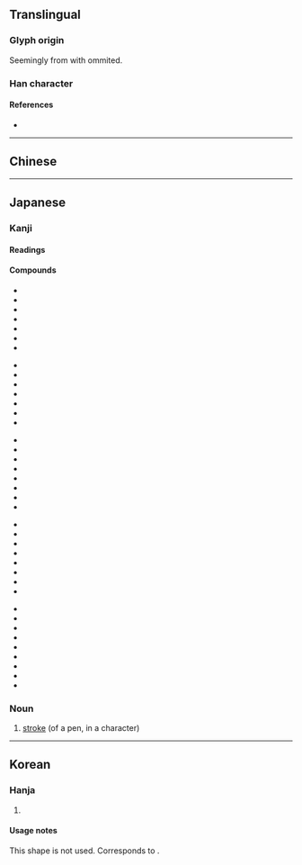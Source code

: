 {{also|畫|划}}
{{character info/new}}
==Translingual==
{{stroke order|type=bw}}
{{CJKV-forms|畫|画|画|畵}}

===Glyph origin===
Seemingly from {{l|mul|畵}} with {{l|mul|𦘒}} ommited.

===Han character===
{{Han char|rn=102|rad=田|as=03|sn=8|four=10770|canj=MUW|ids=⿱一⿶凵田}}

====References====
* {{Han ref|kx=0759.080|dkj=21739|dj=1169.080|hdz=42530.050|uh=753B|ud=30011}}

----

==Chinese==
{{zh-see|畫}}

----

==Japanese==
{{ja-kanji forms|画|畫}}

===Kanji===
{{ja-kanji|grade=2|rs=田03|kyu=畫}}

====Readings====
{{ja-readings
|goon=え<ゑ, が<ぐわ, わく
|kanon=かい<くわい, かく<くわく
|kun=えが-く<ゑが-く, か-く, かぎ-る, はかりごと-, はか-る
}}
{{attention|ja|expand and split on readings}}

====Compounds====
{{top5}}
* {{ja-r|画家|がか}}
* {{ja-r|画架|がか}}
* {{ja-r|画角|がかく}}
* {{ja-r|画工|がこう}}
* {{ja-r|画材|がざい}}
* {{ja-r|画質|がしつ}}
* {{ja-r|画商|がしょう}}
{{mid5}}
* {{ja-r|画図|がと}}
* {{ja-r|画集|がしゅう}}
* {{ja-r|画像|がぞう}}
* {{ja-r|画堂|がどう}}
* {{ja-r|画帖|がじょう}}
* {{ja-r|画伯|がはく}}
* {{ja-r|画板|がばん}}
{{mid5}}
* {{ja-r|画眉|がび}}
* {{ja-r|画餅|がべい}}
* {{ja-r|画舫|がぼう}}
* {{ja-r|画面|がめん}}
* {{ja-r|画竜|がりょう}}
* {{ja-r|画竜点睛|がりょう てんせい}}
* {{ja-r|画廊|がろう|gloss=[[gallery]]}}
* {{ja-r|画楼|がろう}}
{{mid5}}
* {{ja-r|画一|かくいつ}}
* {{ja-r|画策|かくさく}}
* {{ja-r|画然|かくぜん}}
* {{ja-r|画定|かくてい}}
* {{ja-r|画期|かっき}}
* {{ja-r|画期的|かっきてき}}
* {{ja-r|映画|えいが}}
* {{ja-r|絵画|かいが}}
{{mid5}}
* {{ja-r|企画|きかく}}
* {{ja-r|計画|けいかく}}
* {{ja-r|図画|ずが}}
* {{ja-r|版画|はんが}}
* {{ja-r|分画|ぶんかく}}
* {{ja-r|区画|くかく}}
* {{ja-r|筆画|ひっかく}}
* {{ja-r|動画|どうが}}
* {{ja-r|画素|がそ}}
{{bottom}}

===Noun===
{{ja-kanjitab|かく|yomi=o}}
{{ja-noun|かく|kyu=畫}}

# [[stroke]] (of a pen, in a character)

----

==Korean==

===Hanja===
{{ko-hanja|hangeul=화 (획)|eumhun=그림 화|rv=hwa (hoek)|mr=hwa (hoek)|y=hwa (hoyk)}}

# {{defn|lang=ko|sort=田03}}

====Usage notes====
This shape is not used. Corresponds to {{lang|ko|[[畵]]}}.